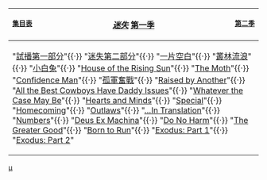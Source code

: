 {| class="navbox nowraplinks"
|-
! <div style="float:left"><small>[[迷失集目表|集目表]]</small></div><div style="float:right"><small>[[迷失 (第二季)|第二季]]</small></div> ''[[迷失]]'' [[迷失 (第一季)|第一季]]
|-
| "[[試播 (迷失)#試播（第一部份）|試播第一部分]]"{{·}} "[[試播 (迷失)#試播（第一部份）|迷失第二部分]]"{{·}} "[[一片空白]]"{{·}} "[[叢林流浪]]"{{·}} "[[小白兔 (迷失)|小白兔]]"{{·}} "[[House of the Rising Sun (Lost)|House of the Rising Sun]]"{{·}} "[[The Moth (Lost)|The Moth]]"{{·}} "[[Confidence Man (Lost)|Confidence Man]]"{{·}} "[[孤軍奮戰]]"{{·}} "[[Raised by Another]]"{{·}} "[[All the Best Cowboys Have Daddy Issues]]"{{·}} "[[Whatever the Case May Be]]"{{·}} "[[Hearts and Minds (Lost)|Hearts and Minds]]"{{·}} "[[Special (Lost)|Special]]"{{·}} "[[Homecoming (Lost)|Homecoming]]"{{·}} "[[Outlaws (Lost)|Outlaws]]"{{·}} "[[…In Translation|…In Translation]]"{{·}} "[[Numbers (Lost)|Numbers]]"{{·}} "[[Deus Ex Machina (Lost)|Deus Ex Machina]]"{{·}} "[[Do No Harm (Lost)|Do No Harm]]"{{·}} "[[The Greater Good (Lost)|The Greater Good]]"{{·}} "[[Born to Run (Lost)|Born to Run]]"{{·}} "[[Exodus (Lost)#Part 1|Exodus: Part 1]]"{{·}} "[[Exodus (Lost)#Part 2|Exodus: Part 2]]"
|}<noinclude>
[[Category:Drama television navigational boxes|{{PAGENAME}}]]
[[Category:Lost (TV series)|μ]]
</noinclude>